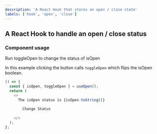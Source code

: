 ```yaml
---
description: 'A React Hook that stores an open / close state'
labels: ['hook', 'open', 'close']
---
```



## A React Hook to handle an open / close status

### Component usage

Run toggleOpen to change the status of isOpen

In this example clicking the button calls `toggleOpen` which flips the isOpen boolean.

```js live
() => {
  const { isOpen, toggleOpen } = useOpen();
  return (
    <>
      The isOpen status is {isOpen.toString()}
      
        Change Status
      
    </>
  );
};
```